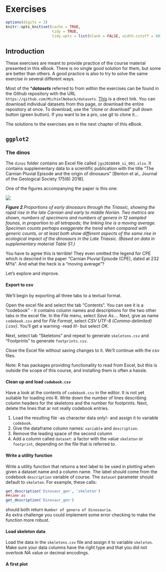 # Exercises {#exercises}

```r
options(digits = 3)
knitr::opts_knit$set(cache = TRUE,
                     tidy = TRUE,
                     tidy.opts = list(blank = FALSE, width.cutoff = 60))
```


## Introduction

These exercises are meant to provide practice of the course material presented in this eBook. There is no single good solution for them, but some are better than others. A good practice is also to try to solve the same exercise in several different ways.

Most of the ***_datasets_** referred to from within the exercises can be found in the Github repository with the URL `https://github.com/MichielNoback/datasets`. [This](https://github.com/MichielNoback/datasets) is a direct link. You can download individual datasets from this page, or download the entire repository at once. To download, use the "clone or download" pull down button (green button). If you want to be a pro, use git to clone it...

The solutions to the exercises are in the next chapter of this eBook.

## `ggplot2`

### The dinos

The `dinos` folder contains an Excel file called `jgs2018049_si_001.xlsx`. It contains supplementary data to a scientific publication with the title "The Carnian Pluvial Episode and the origin of dinosaurs" [Benton et al., Journal of the Geological Society 175(6) 2018].  

One of the figures accompanying the paper is this one:

![](graphics/Proportions-of-early-dinosaurs-through-the-Triassic-showing-the-rapid-rise-in-the-late.png)

_**Figure 2**.Proportions of early dinosaurs through the Triassic, showing the rapid rise in the late Carnian and early to middle Norian. Two metrics are shown, numbers of specimens and numbers of genera in 12 sampled faunas, in proportion to all tetrapods; the linking line is a moving average. Specimen counts perhaps exaggerate the trend when compared with generic counts, or at least both show different aspects of the same rise in ecological impact of the dinosaurs in the Late Triassic. (Based on data in supplementary material Table S1.)_

You have to agree this is terrible! They even omitted the legend for CPE which is descried in the paper "Carnian Pluvial Episode (CPE), dated at 232 MYa". And what the heck is a "moving average"?

Let's explore and improve.

#### Export to csv

We'll begin by exporting all three tabs to a textual format.

Open the excel file and select the tab "Contents". You can see it is a "codebook" - it contains column names and descriptions for the two other tabs in the excel file. In the _File_ menu, select _Save As..._. Next, give as name `codebook.csv` and for _File Format_, select _CSV UTF-8 (Comma-delimited) (.csv)_. You'll get a warning -read it!- but select _OK_. 

Next, select tab "Skeletons" and repeat to generate `skeletons.csv` and "Footprints" to generate `footprints.csv`.

Close the Excel file without saving changes to it. We'll continue with the csv files.

Note: R has packages providing functionality to read from Excel, but this is outside the scope of this course, and installing them is often a hassle. 

#### Clean up and load `codebook.csv`

Have a look at the contents of `codebook.csv` in the editor. It is not yet suitable for loading into R. Write down the number of lines describing column headers for the skeletons and the number for footprints. Next, delete the lines that ar not really codebook entries.  

1. Load the resulting file -as character data only!- and assign it to variable `codebook`.  
2. Give the dataframe column names: `variable` and `description`.
3. Remove the leading space of the second column 
4. Add a column called `dataset`: a factor with the value `skeleton` or `footprint`, depending on the file that is referred to.

#### Write a utility function

Write a utility function that returns a text label to be used in plotting when given a dataset name and a column name. The label should come from the codebook `description` variable of course. The `dataset` parameter should default to `skeleton`. For example, these calls:

```r
get_description('Dinosaur_gen', 'skeleton') 
##same as
get_description('Dinosaur_gen') 
```

should both return `Number of genera of Dinosauria`.  
As extra challenge you could implement some error checking to make the function more robust.

#### Load skeleton data

Load the data in the `skeletons.csv` file and assign it to variable `skeleton`. Make sure your data columns have the right type and that you did not overlook NA value or decimal encodings.

#### A first plot





